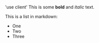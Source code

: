 'use client'
This is some **bold** and _italic_ text.

This is a list in markdown:

- One
- Two
- Three